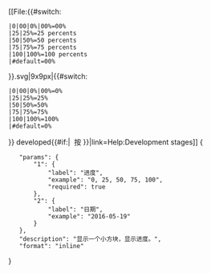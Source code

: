 <includeonly><span class="noprint">[[File:{{#switch:{{{1|}}}
 |0|00|0%|00%=00%
 |25|25%=25 percents
 |50|50%=50 percents
 |75|75%=75 percents
 |100|100%=100 percents
 |#default=00%
}}.svg|9x9px|{{#switch:{{{1|}}}
 |0|00|0%|00%=0%
 |25|25%=25%
 |50|50%=50%
 |75|75%=75%
 |100|100%=100%
 |#default=0%
}} developed{{#if:{{{2|}}}|&nbsp; 按 {{{2}}}}}|link=Help:Development stages]]</span></includeonly><noinclude>{{documentation}}
<templatedata>
{
	"params": {
		"1": {
			"label": "进度",
			"example": "0, 25, 50, 75, 100",
			"required": true
		},
		"2": {
			"label": "日期",
			"example": "2016-05-19"
		}
	},
	"description": "显示一个小方块，显示进度。",
	"format": "inline"
}
</templatedata>
</noinclude>